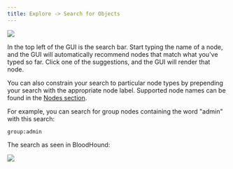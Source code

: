---
title: Explore -> Search for Objects
---

<img noZoom src="/assets/enterprise-AND-community-edition-pill-tag.svg"/> 

In the top left of the GUI is the search bar. Start typing the name of a node, and the GUI will automatically recommend nodes that match what you've typed so far. Click one of the suggestions, and the GUI will render that node.

You can also constrain your search to particular node types by prepending your search with the appropriate node label. Supported node names can be found in the [Nodes section](/resources/nodes/overview).

For example, you can search for group nodes containing the word "admin" with this search:
```
group:admin
```
The search as seen in BloodHound:

<Frame>
  <img src="/assets/image1-27.png"/>
</Frame>
